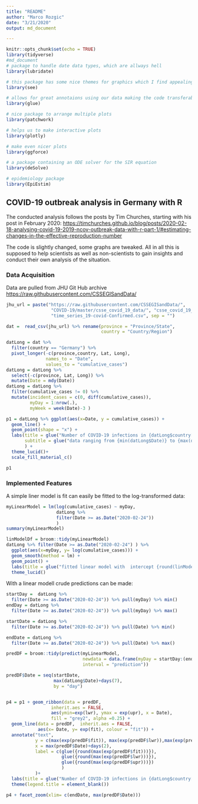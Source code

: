 ```yaml
---
title: "README"
author: "Marco Rozgic"
date: "3/21/2020"
output: md_document

---
```


```r
knitr::opts_chunk$set(echo = TRUE)
library(tidyverse)
#md_document
# package to handle date data types, which are allways hell
library(lubridate)

# this package has some nice themes for graphics which I find appealing
library(see)

# allows for great annotaions using our data making the code transferable
library(glue) 

# nice package to arrange multiple plots
library(patchwork)

# helps us to make interactive plots 
library(plotly) 

# make even nicer plots
library(ggforce)

# a package containing an ODE solver for the SIR equation
library(deSolve)

# epidemiology package
library(EpiEstim)
```

## COVID-19 outbreak analysis in Germany with R

The conducted analysis follows the posts by Tim Churches, starting with his post in February 2020:
<https://timchurches.github.io/blog/posts/2020-02-18-analysing-covid-19-2019-ncov-outbreak-data-with-r-part-1/#estimating-changes-in-the-effective-reproduction-number>

The code is slightly changed, some graphs are tweaked. All in all this is supposed to help scientists as well as non-scientists to gain insights and conduct their own analysis of the situation.

### Data Acquisition
Data are pulled from JHU Git Hub archive <https://raw.githubusercontent.com/CSSEGISandData/>

```r
jhu_url = paste("https://raw.githubusercontent.com/CSSEGISandData/", 
                 "COVID-19/master/csse_covid_19_data/", "csse_covid_19_time_series/", 
                 "time_series_19-covid-Confirmed.csv", sep = "")

dat =  read_csv(jhu_url) %>% rename(province = "Province/State", 
                                    country = "Country/Region")

datLong = dat %>% 
  filter(country == "Germany") %>%  
  pivot_longer(-c(province,country, Lat, Long),
               names_to = "Date", 
               values_to = "cumulative_cases")
datLong = datLong %>% 
  select(-c(province, Lat, Long)) %>% 
  mutate(Date = mdy(Date)) 
datLong = datLong %>%  
  filter(cumulative_cases != 0) %>% 
  mutate(incident_cases = c(0, diff(cumulative_cases)),
         myDay = 1:nrow(.),
         myWeek = week(Date)-3 ) 

p1 = datLong %>% ggplot(aes(x=Date, y = cumulative_cases)) +
  geom_line() +
  geom_point(shape = "x") +
  labs(title = glue("Number of COVID-19 infections in {datLong$country[1]}"),
       subtitle = glue("data ranging from {min(datLong$Date)} to {max(datLong$Date)}")
       ) +
  theme_lucid()+
  scale_fill_material_c()
```
```r
p1
```

### Implemented Features
A simple liner model is fit can easily be fitted to the log-transformed data:

```r
myLinearModel = lm(log(cumulative_cases) ~ myDay,
                   datLong %>% 
                   filter(Date >= as.Date("2020-02-24")) 
                   )
summary(myLinearModel)
```
```r
linModelDf = broom::tidy(myLinearModel)
datLong %>% filter(Date >= as.Date("2020-02-24") ) %>% 
  ggplot(aes(x=myDay, y= log(cumulative_cases))) +
  geom_smooth(method = lm) +
  geom_point() +
  labs(title = glue("fitted linear model with  intercept {round(linModelDf$estimate[1],2)} and slope {round(linModelDf$estimate[2],2)}"))+
  theme_lucid()

```

With a linear modell crude predictions can be made:
```r
startDay =  datLong %>% 
  filter(Date >= as.Date("2020-02-24")) %>% pull(myDay) %>% min()
endDay = datLong %>% 
  filter(Date >= as.Date("2020-02-24")) %>% pull(myDay) %>% max()

startDate = datLong %>% 
  filter(Date >= as.Date("2020-02-24")) %>% pull(Date) %>% min()

endDate = datLong %>% 
  filter(Date >= as.Date("2020-02-24")) %>% pull(Date) %>% max()

predDF = broom::tidy(predict(myLinearModel,
                             newdata = data.frame(myDay = startDay:(endDay+7)),
                             interval = "prediction"))

predDF$Date = seq(startDate, 
                  max(datLong$Date)+days(7), 
                  by = "day") 


p4 = p1 + geom_ribbon(data = predDF,
                 inherit.aes = FALSE, 
                 aes(ymin=exp(lwr), ymax = exp(upr), x = Date), 
                 fill = "grey2", alpha =0.25) +
  geom_line(data = predDF,  inherit.aes = FALSE,
            aes(x= Date, y= exp(fit), colour = "fit")) +
  annotate("text",
           y = c(max(exp(predDF$fit)), max(exp(predDF$lwr)),max(exp(predDF$upr))),
           x = max(predDF$Date)+days(2),
           label = c(glue({round(max(exp(predDF$fit)))}),
                     glue({round(max(exp(predDF$lwr)))}),
                     glue({round(max(exp(predDF$upr)))})
                     )
           )+
  labs(title = glue("Number of COVID-19 infections in {datLong$country[1]} with a 7 day fit") )+
  theme(legend.title = element_blank()) 
```
```r
p4 + facet_zoom(xlim= c(endDate, max(predDF$Date)))
```



